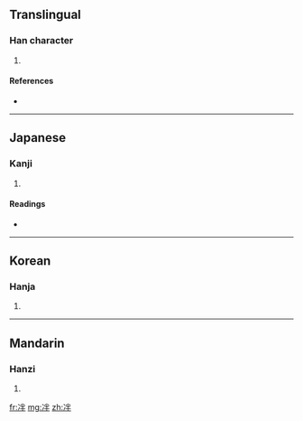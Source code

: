 ==Translingual==

===Han character===
{{Han char|rn=15|rad=冫|as=05|sn=7|four=|canj=戈一火手 (IMFQ)}}

# {{defn|Han|sort=冫05}}

====References====
* {{Han ref|kx=0132.020|dkj=01623|dj=0295.040|hdz=10296.030|uh=51B8|ud=20920}}

----

==Japanese==

===Kanji===
{{ja-kanji|grade=|rs=冫05}}

# {{defn|Japanese|sort=冫05}}

====Readings====
* {{ja-readings|on=[[はん]] (han)|kun=[[とける]] (tokeru)}}

----

==Korean==

===Hanja===
{{ko-hanja|hangeul=반|rv=ban|mr=pan}}

# {{defn|Korean|sort=冫05}}

----

==Mandarin==

===Hanzi===
{{cmn-hanzi|pin=[[pàn]] ([[pan4]])|wg=p'an<sup>4</sup>}}

# {{defn|Mandarin|sort=冫05}}

[[fr:冸]]
[[mg:冸]]
[[zh:冸]]